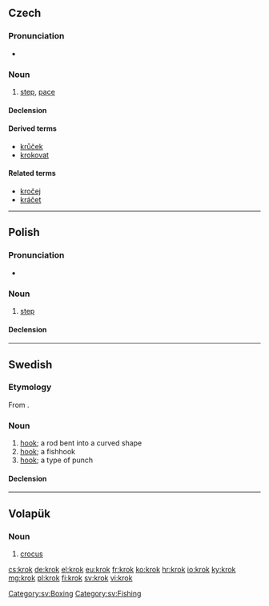 {{also|krök}}
==Czech==

===Pronunciation===
* {{audio|Cs-krok.ogg|audio}}

===Noun===
{{cs-noun|g=m}}

# [[step]], [[pace]]

====Declension====
{{cs-decl-noun-auto|mi|kr|o|k}}

====Derived terms====
* [[krůček]] {{g|m}}
* [[krokovat]]

====Related terms====
* [[kročej]] {{g|m}}
* [[kráčet]]

----

==Polish==

===Pronunciation===
* {{audio|Pl-krok.ogg|audio}}

===Noun===
{{pl-noun|m}}

# [[step]]

====Declension====
{{pl-decl-noun
|krok|kroki
|kroku|kroków
|krokowi|krokom
|krok|kroki
|krokiem|krokami
|kroku|krokach
|kroku|kroki
}}

----

==Swedish==

===Etymology===
From {{etyl|non|sv}} {{term|krókr||hook|lang=non}}.

===Noun===
{{sv-noun|c}}

# [[hook]]; a rod bent into a curved shape
# [[hook]]; a fishhook
# [[hook]]; a type of punch

====Declension====
{{sv-noun-reg-ar}}

[[Category:sv:Boxing]]
[[Category:sv:Fishing]]

----

==Volapük==

===Noun===
{{head|vo|noun}}

# [[crocus]]

[[cs:krok]]
[[de:krok]]
[[el:krok]]
[[eu:krok]]
[[fr:krok]]
[[ko:krok]]
[[hr:krok]]
[[io:krok]]
[[ky:krok]]
[[mg:krok]]
[[pl:krok]]
[[fi:krok]]
[[sv:krok]]
[[vi:krok]]